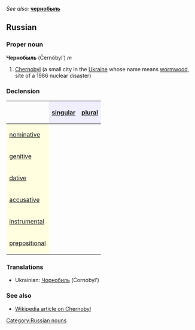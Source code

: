 ''See also:'' '''[[чернобыль]]'''
==Russian==
[[Category:Russian nouns]]
===Proper noun===
'''Чернобыль''' (Černóbyl’) ''m''

#[[Chernobyl]] (a small city in the [[Ukraine]] whose name means [[wormwood]], site of a 1986 nuclear disaster)

===Declension===
{| border="1" cellpadding="4" cellspacing="0"
!
! style="background-color: #EFEFFF" align="center"|[[singular]]
! style="background-color: #EFEFFF" align="center"|[[plural]]
|-
! style="background-color: #FFFFE0" align="left"|[[nominative case|nominative]]
| align="center"|{{RUchar|Черно́быль}}
| align="center"|{{RUchar|Черно́были}}
|-
! style="background-color: #FFFFE0" align="left"|[[genitive case|genitive]]
| align="center"|{{RUchar|Черно́быля}}
| align="center"|{{RUchar|Черно́былей}}
|-
! style="background-color: #FFFFE0" align="left"|[[dative case|dative]]
| align="center"|{{RUchar|Черно́былю}}
| align="center"|{{RUchar|Черно́былям}}
|-
! style="background-color: #FFFFE0" align="left"|[[accusative case|accusative]]
| align="center"|{{RUchar|Черно́быль}}
| align="center"|{{RUchar|Черно́были}}
|-
! style="background-color: #FFFFE0" align="left"|[[instrumental case|instrumental]]
| align="center"|{{RUchar|Черно́былем}}
| align="center"|{{RUchar|Черно́былями}}
|-
! style="background-color: #FFFFE0" align="left"|[[prepositional case|prepositional]]
| align="center"|{{RUchar|о Черно́быле}}
| align="center"|{{RUchar|о Черно́былях}}
|}

===Translations===
*Ukrainian: [[Чорнобиль]] (Čornobyl’)

===See also===
*[[w:Chernobyl|Wikipedia article on Chernobyl]]